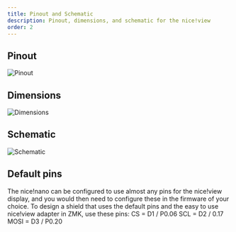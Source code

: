 ```yaml
---
title: Pinout and Schematic
description: Pinout, dimensions, and schematic for the nice!view
order: 2
---
```


## Pinout

![Pinout](../_images/niceview_pinout.png)

## Dimensions

![Dimensions](../_images/niceview_dimensions.png)

## Schematic 

![Schematic](../_images/niceview_schematic.png)

## Default pins

The nice!nano can be configured to use almost any pins for the nice!view display, and you would then need to configure these in the firmware of your choice. To design a shield that uses the default pins and the easy to use nice!view adapter in ZMK, use these pins:
CS = D1 / P0.06
SCL = D2 / 0.17
MOSI = D3 / P0.20

